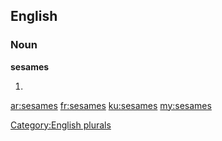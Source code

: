 ==English==

===Noun===
'''sesames'''

# {{plural of|[[sesame]]}}

[[Category:English plurals]]

[[ar:sesames]]
[[fr:sesames]]
[[ku:sesames]]
[[my:sesames]]